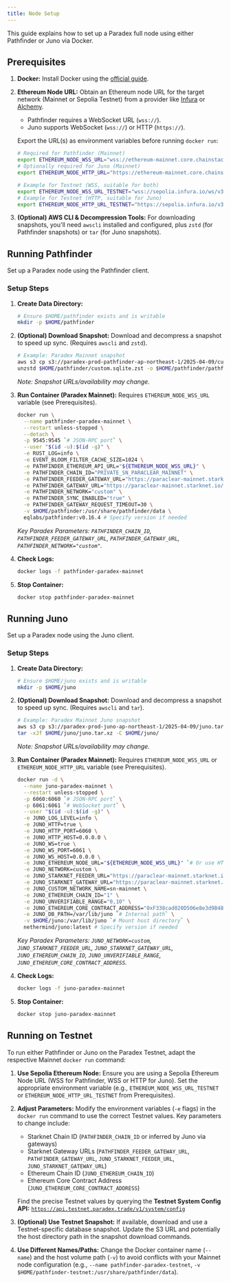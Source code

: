 ```yaml
---
title: Node Setup
---
```


This guide explains how to set up a Paradex full node using either Pathfinder or Juno via Docker.

## Prerequisites

1.  **Docker:** Install Docker using the [official guide](https://docs.docker.com/engine/install/).
2.  **Ethereum Node URL:** Obtain an Ethereum node URL for the target network (Mainnet or Sepolia Testnet) from a provider like [Infura](https://infura.io/) or [Alchemy](https://www.alchemy.com/).
    *   Pathfinder requires a WebSocket URL (`wss://`).
    *   Juno supports WebSocket (`wss://`) or HTTP (`https://`).

    Export the URL(s) as environment variables before running `docker run`:
    ```bash
    # Required for Pathfinder (Mainnet)
    export ETHEREUM_NODE_WSS_URL="wss://ethereum-mainnet.core.chainstack.com/YOUR_API_KEY"
    # Optionally required for Juno (Mainnet)
    export ETHEREUM_NODE_HTTP_URL="https://ethereum-mainnet.core.chainstack.com/YOUR_API_KEY"

    # Example for Testnet (WSS, suitable for both)
    export ETHEREUM_NODE_WSS_URL_TESTNET="wss://sepolia.infura.io/ws/v3/YOUR_PROJECT_ID"
    # Example for Testnet (HTTP, suitable for Juno)
    export ETHEREUM_NODE_HTTP_URL_TESTNET="https://sepolia.infura.io/v3/YOUR_PROJECT_ID"
    ```
3.  **(Optional) AWS CLI & Decompression Tools:** For downloading snapshots, you'll need `awscli` installed and configured, plus `zstd` (for Pathfinder snapshots) or `tar` (for Juno snapshots).

## Running Pathfinder

Set up a Paradex node using the Pathfinder client.

### Setup Steps

1.  **Create Data Directory:**
    ```bash
    # Ensure $HOME/pathfinder exists and is writable
    mkdir -p $HOME/pathfinder
    ```

2.  **(Optional) Download Snapshot:**
    Download and decompress a snapshot to speed up sync. (Requires `awscli` and `zstd`).
    ```bash
    # Example: Paradex Mainnet snapshot
    aws s3 cp s3://paradex-prod-pathfinder-ap-northeast-1/2025-04-09/custom.sqlite.zst $HOME/pathfinder/
    unzstd $HOME/pathfinder/custom.sqlite.zst -o $HOME/pathfinder/pathfinder.sqlite
    ```
    *Note: Snapshot URLs/availability may change.*

3.  **Run Container (Paradex Mainnet):**
    Requires `ETHEREUM_NODE_WSS_URL` variable (see Prerequisites).
    ```bash
    docker run \
      --name pathfinder-paradex-mainnet \
      --restart unless-stopped \
      --detach \
      -p 9545:9545 `# JSON-RPC port` \
      --user "$(id -u):$(id -g)" \
      -e RUST_LOG=info \
      -e EVENT_BLOOM_FILTER_CACHE_SIZE=1024 \
      -e PATHFINDER_ETHEREUM_API_URL="${ETHEREUM_NODE_WSS_URL}" \
      -e PATHFINDER_CHAIN_ID="PRIVATE_SN_PARACLEAR_MAINNET" \
      -e PATHFINDER_FEEDER_GATEWAY_URL="https://paraclear-mainnet.starknet.io/feeder_gateway" \
      -e PATHFINDER_GATEWAY_URL="https://paraclear-mainnet.starknet.io/gateway" \
      -e PATHFINDER_NETWORK="custom" \
      -e PATHFINDER_SYNC_ENABLED="true" \
      -e PATHFINDER_GATEWAY_REQUEST_TIMEOUT=30 \
      -v $HOME/pathfinder:/usr/share/pathfinder/data \
      eqlabs/pathfinder:v0.16.4 # Specify version if needed
    ```
    *Key Paradex Parameters: `PATHFINDER_CHAIN_ID`, `PATHFINDER_FEEDER_GATEWAY_URL`, `PATHFINDER_GATEWAY_URL`, `PATHFINDER_NETWORK="custom"`.*

4.  **Check Logs:**
    ```bash
    docker logs -f pathfinder-paradex-mainnet
    ```

5.  **Stop Container:**
    ```bash
    docker stop pathfinder-paradex-mainnet
    ```

## Running Juno

Set up a Paradex node using the Juno client.

### Setup Steps

1.  **Create Data Directory:**
    ```bash
    # Ensure $HOME/juno exists and is writable
    mkdir -p $HOME/juno
    ```

2.  **(Optional) Download Snapshot:**
    Download and decompress a snapshot to speed up sync. (Requires `awscli` and `tar`).
    ```bash
    # Example: Paradex Mainnet Juno snapshot
    aws s3 cp s3://paradex-prod-juno-ap-northeast-1/2025-04-09/juno.tar.xz $HOME/juno/
    tar -xJf $HOME/juno/juno.tar.xz -C $HOME/juno/
    ```
    *Note: Snapshot URLs/availability may change.*

3.  **Run Container (Paradex Mainnet):**
    Requires `ETHEREUM_NODE_WSS_URL` or `ETHEREUM_NODE_HTTP_URL` variable (see Prerequisites).
    ```bash
    docker run -d \
      --name juno-paradex-mainnet \
      --restart unless-stopped \
      -p 6060:6060 `# JSON-RPC port` \
      -p 6061:6061 `# WebSocket port` \
      --user "$(id -u):$(id -g)" \
      -e JUNO_LOG_LEVEL=info \
      -e JUNO_HTTP=true \
      -e JUNO_HTTP_PORT=6060 \
      -e JUNO_HTTP_HOST=0.0.0.0 \
      -e JUNO_WS=true \
      -e JUNO_WS_PORT=6061 \
      -e JUNO_WS_HOST=0.0.0.0 \
      -e JUNO_ETHEREUM_NODE_URL="${ETHEREUM_NODE_WSS_URL}" `# Or use HTTP var` \
      -e JUNO_NETWORK=custom \
      -e JUNO_STARKNET_FEEDER_URL="https://paraclear-mainnet.starknet.io/feeder_gateway/" \
      -e JUNO_STARKNET_GATEWAY_URL="https://paraclear-mainnet.starknet.io/gateway/" \
      -e JUNO_CUSTOM_NETWORK_NAME=sn-mainnet \
      -e JUNO_ETHEREUM_CHAIN_ID="1" \
      -e JUNO_UNVERIFIABLE_RANGE="0,10" \
      -e JUNO_ETHEREUM_CORE_CONTRACT_ADDRESS="0xF338cad020D506e8e3d9B4854986E0EcE6C23640" \
      -e JUNO_DB_PATH=/var/lib/juno `# Internal path` \
      -v $HOME/juno:/var/lib/juno `# Mount host directory` \
      nethermind/juno:latest # Specify version if needed
    ```
    *Key Paradex Parameters: `JUNO_NETWORK=custom`, `JUNO_STARKNET_FEEDER_URL`, `JUNO_STARKNET_GATEWAY_URL`, `JUNO_ETHEREUM_CHAIN_ID`, `JUNO_UNVERIFIABLE_RANGE`, `JUNO_ETHEREUM_CORE_CONTRACT_ADDRESS`.*

4.  **Check Logs:**
    ```bash
    docker logs -f juno-paradex-mainnet
    ```

5.  **Stop Container:**
    ```bash
    docker stop juno-paradex-mainnet
    ```

## Running on Testnet

To run either Pathfinder or Juno on the Paradex Testnet, adapt the respective Mainnet `docker run` command:

1.  **Use Sepolia Ethereum Node:** Ensure you are using a Sepolia Ethereum Node URL (WSS for Pathfinder, WSS or HTTP for Juno). Set the appropriate environment variable (e.g., `ETHEREUM_NODE_WSS_URL_TESTNET` or `ETHEREUM_NODE_HTTP_URL_TESTNET` from Prerequisites).
2.  **Adjust Parameters:** Modify the environment variables (`-e` flags) in the `docker run` command to use the correct Testnet values. Key parameters to change include:
    *   Starknet Chain ID (`PATHFINDER_CHAIN_ID` or inferred by Juno via gateways)
    *   Starknet Gateway URLs (`PATHFINDER_FEEDER_GATEWAY_URL`, `PATHFINDER_GATEWAY_URL`, `JUNO_STARKNET_FEEDER_URL`, `JUNO_STARKNET_GATEWAY_URL`)
    *   Ethereum Chain ID (`JUNO_ETHEREUM_CHAIN_ID`)
    *   Ethereum Core Contract Address (`JUNO_ETHEREUM_CORE_CONTRACT_ADDRESS`)

    Find the precise Testnet values by querying the **Testnet System Config API:**
    [`https://api.testnet.paradex.trade/v1/system/config`](https://api.testnet.paradex.trade/v1/system/config)

3.  **(Optional) Use Testnet Snapshot:** If available, download and use a Testnet-specific database snapshot. Update the S3 URL and potentially the host directory path in the snapshot download commands.
4.  **Use Different Names/Paths:** Change the Docker container name (`--name`) and the host volume path (`-v`) to avoid conflicts with your Mainnet node configuration (e.g., `--name pathfinder-paradex-testnet`, `-v $HOME/pathfinder-testnet:/usr/share/pathfinder/data`).

